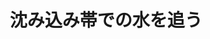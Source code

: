 ﻿---
title: "沈み込み帯での水を追う"
category: "理学院"
vol: "73"
interviewee: "岩森 光"
url: ""
tags: []
pdf: "73-2-iwamori.pdf"
career: ""
preface: "地球内部ダイナミクスとは、地球内部の物質の 循環とその機構に関する分野である。地球内部の マントルと呼ばれる層は熱対流しており、その影 響として地震や火山活動が起こっている。そのた め、地球内部ダイナミクスを研究することは地球 の活動を解明することにつながる。 岩森先生は、沈み込み帯と呼ばれる場所での火 山活動には水が関係していると考えており、そこ での水の移動を追っている。その手法としてシ ミュレーションを利用している。本稿ではどのよ うに水の移動を追っているのかを紹介する。"
---
